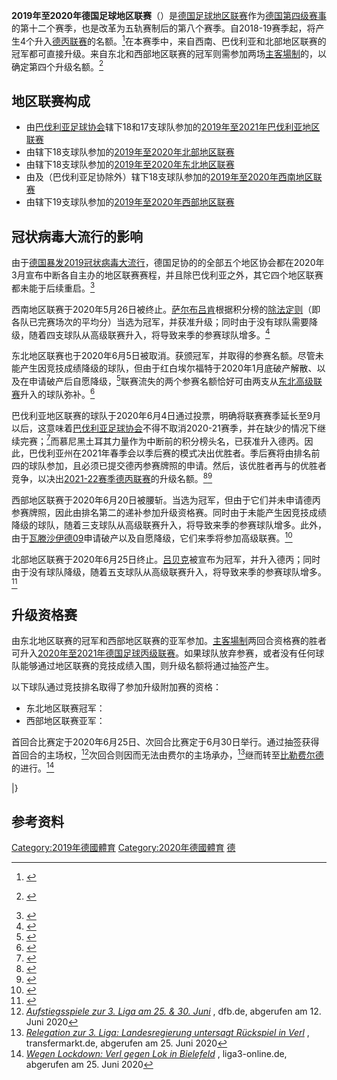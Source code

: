 {{noteTA|G1=足球|G2=德甲|G3=uefa|G4=fcbayern}}
{{Infobox football league season
| competition                = [[德国足球地区联赛|德国足球地区联赛]]
| season                     = 2019–20
| winners                    = 
* 空缺（巴伐利亚）
*[[吕贝克体育俱乐部|吕贝克]]（北部）
*{{ld|莱比锡火车头 (2003年)|1. FC Lokomotive Leipzig (2003)|莱比锡火车头}}（东北）
*{{ld|勒丁豪森体育俱乐部|SV Rödinghausen|勒丁豪森}}（西部）
*[[萨尔布吕肯足球俱乐部|萨尔布吕肯]]（西南）
| promoted                   = 
* {{ld|慕尼黑土耳其力量|Türkgücü München}}（巴伐利亚）
* [[吕贝克体育俱乐部|吕贝克]]（北部）
* {{ld|费尔体育俱乐部|SC Verl|费尔}}（西部）
* [[萨尔布吕肯足球俱乐部|萨尔布吕肯]]（西南）
| relegated                  = 
*[[红白埃尔福特|红白埃尔福特]]（东北）
*{{ld|诺德豪森勇敢|Wacker Nordhausen}}（东北）
*[[瓦滕沙伊德09|瓦滕沙伊德09]]（西部）
*{{ld|哈尔滕体操及体育俱乐部|TuS Haltern|哈尔滕}}（西部）
| prevseason                 = [[2018年至2019年德国足球地区联赛|2018–19]]
| nextseason                 = [[2020年至2021年德国足球地区联赛|2020–21]]
}}
'''2019年至2020年德国足球地区联赛'''（{{lang-de|Fußball-Regionalliga 2019/20}}）是[[德国足球地区联赛|德国足球地区联赛]]作为[[德国足球联赛系统|德国第四级赛事]]的第十二个赛季，也是改革为五轨赛制后的第八个赛季。自2018-19赛季起，将产生4个升入[[德丙联赛|德丙联赛]]的名额。<ref>{{Internetquelle |url=https://www.dfb.de/news/detail/aenderung-der-aufstiegsregelung-in-der-regionalliga-beschlossen-179343/ |titel=Änderung der Aufstiegsregelung in der Regionalliga beschlossen |hrsg=[[德国足球总会|Deutscher Fußball-Bund]] |datum=2017-12-08 |zugriff=2018-04-12 }} {{Wayback|url=https://www.dfb.de/news/detail/aenderung-der-aufstiegsregelung-in-der-regionalliga-beschlossen-179343/ |date=20190422003712 }}</ref>在本赛季中，来自西南、巴伐利亚和北部地区联赛的冠军都可直接升级。来自东北和西部地区联赛的冠军则需参加两场[[主客場制|主客場制]]的{{ld|升级至德丙联赛|Aufstieg zur 3. Fußball-Liga|升级资格赛}}，以确定第四个升级名额。<ref name="Aufstiegsspiele">{{Internetquelle |url=https://www.dfb.de/news/detail/auslosung-der-aufstiegsspiele-saarbruecken-gegen-bayern-meister-185845/ |titel=Auslosung der Aufstiegsspiele: Saarbrücken gegen Bayern-Meister |hrsg=[[德国足球协会|Deutscher Fußball-Bund]] |datum=2018-04-27 |zugriff=2018-04-27 }} {{Wayback|url=https://www.dfb.de/news/detail/auslosung-der-aufstiegsspiele-saarbruecken-gegen-bayern-meister-185845/ |date=20190422003713 }}</ref>

==地区联赛构成==
* 由[[巴伐利亚足球协会|巴伐利亚足球协会]]辖下18和17支球队参加的[[2019年至2021年德国足球巴伐利亚地区联赛|2019年至2021年巴伐利亚地区联赛]]
* 由{{ld|德国北部足球协会|Norddeutscher Fußball-Verband}}辖下18支球队参加的[[2019年至2020年德国足球北部地区联赛|2019年至2020年北部地区联赛]]
* 由{{ld|德国东北足球协会|Nordostdeutscher Fußballverband}}辖下18支球队参加的[[2019年至2020年德国足球东北地区联赛|2019年至2020年东北地区联赛]]
* 由{{ld|德国西南足球地区协会|Fußball-Regional-Verband Südwest}}及{{ld|德国南部足球协会|Süddeutscher Fußball-Verband}}（巴伐利亚足协除外）辖下18支球队参加的[[2019年至2020年德国足球西南地区联赛|2019年至2020年西南地区联赛]]
* 由{{ld|德国西部足球协会|Westdeutscher Fußballverband}}辖下19支球队参加的[[2019年至2020年德国足球西部地区联赛|2019年至2020年西部地区联赛]]

== 冠状病毒大流行的影响 ==
由于[[2019冠状病毒病德国疫情|德国暴发2019冠状病毒大流行]]，德国足协的的全部五个地区协会都在2020年3月宣布中断各自主办的地区联赛赛程，并且除巴伐利亚之外，其它四个地区联赛都未能于后续重启。<ref>{{cite news|url=https://www.bfv.de/news/andere-news/2020/03/coronavirus-spielbetrieb-in-bayern-ausgesetzt|title=Spielbetrieb in Bayern bis mindestens 23. März ausgesetzt|work=BFV.de|date=14 March 2020|accessdate=16 March 2020|archive-date=2020-10-22|archive-url=https://web.archive.org/web/20201022153804/https://www.bfv.de/news/andere-news/2020/03/coronavirus-spielbetrieb-in-bayern-ausgesetzt|dead-url=no}}</ref>

西南地区联赛于2020年5月26日被终止。[[萨尔布吕肯足球俱乐部|萨尔布吕肯]]根据积分榜的[[除法定则|除法定则]]（即各队已完赛场次的平均分）当选为冠军，并获准升级；同时由于没有球队需要降级，随着四支球队从高级联赛升入，将导致来季的参赛球队增多。<ref name="Südwest cancelled">{{cite web|url=https://www.kicker.de/776283/artikel|title=Abbruch in der Regionalliga Südwest: Saarbrücken steigt auf|website=kicker.de|publisher=[[踢球者|kicker]]|date=26 May 2020|accessdate=26 May 2020|archive-date=2020-08-18|archive-url=https://web.archive.org/web/20200818011722/https://www.kicker.de/776283/artikel|dead-url=no}}</ref>

东北地区联赛也于2020年6月5日被取消。{{ld|莱比锡火车头 (2003年)|1. FC Lokomotive Leipzig (2003)|莱比锡火车头}}获颁冠军，并取得{{ld|升级至德丙联赛|Aufstieg zur 3. Fußball-Liga|德丙升级资格赛}}的参赛名额。尽管未能产生因竞技成绩降级的球队，但由于红白埃尔福特于2020年1月底破产解散、以及{{ld|诺德豪森勇敢|Wacker Nordhausen}}在申请破产后自愿降级，<ref name="Nordhausen relegation">{{cite web|url=https://www.kicker.de/778430/artikel/insolvenz_nordhausen_zieht_sich_aus_regionalliga_zurueck|title=Insolvenz: Nordhausen zieht sich aus Regionalliga zurück|website=kicker.de|publisher=[[踢球者|kicker]]|date=26 June 2020|access-date=26 June 2020|archive-date=2020-07-06|archive-url=https://web.archive.org/web/20200706192301/https://www.kicker.de/778430/artikel/insolvenz_nordhausen_zieht_sich_aus_regionalliga_zurueck|dead-url=no}}</ref>联赛流失的两个参赛名额恰好可由两支从[[德国足球东北高级联赛|东北高级联赛]]升入的球队弥补。<ref name="Nordost cancelled">{{cite web|url=https://www.kicker.de/776932/artikel|title=NOFV ernennt Lok Leipzig zum Regionalliga-Meister|website=kicker.de|publisher=[[踢球者|kicker]]|date=5 June 2020|accessdate=5 June 2020|archive-date=2020-07-26|archive-url=https://web.archive.org/web/20200726144156/https://www.kicker.de/776932/artikel|dead-url=no}}</ref>

巴伐利亚地区联赛的球队于2020年6月4日通过投票，明确将联赛赛季延长至9月以后，这意味着[[巴伐利亚足球协会|巴伐利亚足球协会]]不得不取消2020-21赛季，并在缺少{{ld|慕尼黑土耳其力量|Türkgücü München}}的情况下继续完赛；<ref name=bfv>{{cite web |url=https://www.bfv.de/news/3.-liga/bfv-meldet-turkgucu-munchen-fur-dritte-liga |title=BFV meldet Türkgücü München für dritte Liga |website=bfv.de |publisher=[[巴伐利亚足球协会|Bavarian Football Association]] |date=21 June 2020 |access-date=22 June 2020 |archive-date=2020-06-23 |archive-url=https://web.archive.org/web/20200623083039/https://www.bfv.de/news/3.-liga/bfv-meldet-turkgucu-munchen-fur-dritte-liga |dead-url=no }}</ref>而慕尼黑土耳其力量作为中断前的积分榜头名，已获准升入德丙。因此，巴伐利亚州在2021年春季会以季后赛的模式决出优胜者。季后赛将由排名前四的球队参加，且必须已提交德丙参赛牌照的申请。然后，该优胜者再与{{ld|2020年至2021年德国足球北部地区联赛|Fußball-Regionalliga Nord 2020/21|2020-21赛季北部地区联赛}}的优胜者竞争，以决出[[2021年至2022年德国足球丙级联赛|2021-22赛季德丙联赛]]的升级名额。<ref>{{cite news |url=https://www.kicker.de/776903/artikel |title=Regionalliga-Lösung mit Signalwirkung: Keine Saison 20/21 in Bayern |work=kicker |date=5 June 2020 |accessdate=13 June 2020 |archive-date=2020-08-09 |archive-url=https://web.archive.org/web/20200809174915/https://www.kicker.de/776903/artikel |dead-url=no }}</ref><ref>{{cite web |url=https://www.fupa.net/berichte/regionalliga-bayern-ligapokal-best-of-5-modus-und-wohl-keine-2660696.html |title=Ligapokal, „Best of 5-Modus“ und wohl keine Saison 20/21 |work=FuPa |date=4 June 2020 |accessdate=13 June 2020 |archive-date=2020-10-03 |archive-url=https://web.archive.org/web/20201003205226/https://www.fupa.net/berichte/regionalliga-bayern-ligapokal-best-of-5-modus-und-wohl-keine-2660696.html |dead-url=no }}</ref>

西部地区联赛于2020年6月20日被腰斩。{{ld|勒丁豪森体育俱乐部|SV Rödinghausen|勒丁豪森}}当选为冠军，但由于它们并未申请德丙参赛牌照，因此由排名第二的{{ld|费尔体育俱乐部|SC Verl|费尔}}递补参加升级资格赛。同时由于未能产生因竞技成绩降级的球队，随着三支球队从高级联赛升入，将导致来季的参赛球队增多。此外，由于[[瓦滕沙伊德09|瓦滕沙伊德09]]申请破产以及{{ld|哈尔滕体操及体育俱乐部|TuS Haltern|哈尔滕}}自愿降级，它们来季将参加高级联赛。<ref name="West cancelled">{{cite web|url=https://www.kicker.de/777982/artikel|title=Regionalliga West wird abgebrochen - Verl spielt um Aufstieg|website=kicker.de|publisher=[[踢球者|kicker]]|date=20 June 2020|accessdate=20 June 2020}}</ref>

北部地区联赛于2020年6月25日终止。[[吕贝克体育俱乐部|吕贝克]]被宣布为冠军，并升入德丙；同时由于没有球队降级，随着五支球队从高级联赛升入，将导致来季的参赛球队增多。<ref name="Nord cancelled">{{cite web|url=https://www.kicker.de/778421/artikel|title=Saisonabbruch in der Regionalliga Nord: Lübeck steigt auf|website=kicker.de|publisher=[[踢球者|kicker]]|date=25 June 2020|accessdate=25 June 2020|archive-date=2020-08-07|archive-url=https://web.archive.org/web/20200807020235/https://www.kicker.de/778421/artikel|dead-url=no}}</ref>

==升级资格赛==
{{link-de|升级至德丙联赛|Aufstieg zur 3. Fußball-Liga|德丙升级资格赛}}由东北地区联赛的冠军和西部地区联赛的亚军参加。[[主客場制|主客場制]]两回合资格赛的胜者可升入[[2020年至2021年德国足球丙级联赛|2020年至2021年德国足球丙级联赛]]。如果球队放弃参赛，或者没有任何球队能够通过地区联赛的竞技成绩入围，则升级名额将通过抽签产生。

以下球队通过竞技排名取得了参加升级附加赛的资格：
* 东北地区联赛冠军：{{ld|莱比锡火车头 (2003年)|1. FC Lokomotive Leipzig (2003)|莱比锡火车头}}
* 西部地区联赛亚军：{{ld|费尔体育俱乐部|SC Verl|费尔}}

首回合比赛定于2020年6月25日、次回合比赛定于6月30日举行。{{ld|莱比锡火车头 (2003年)|1. FC Lokomotive Leipzig (2003)|莱比锡火车头}}通过抽签获得首回合的主场权，<ref>[https://www.dfb.de/news/detail/aufstiegsspiele-zur-3-liga-am-25-und-30-juni-216434/ ''Aufstiegsspiele zur 3. Liga am 25. & 30. Juni''] {{Wayback|url=https://www.dfb.de/news/detail/aufstiegsspiele-zur-3-liga-am-25-und-30-juni-216434/ |date=20200804154325 }}, dfb.de, abgerufen am 12. Juni 2020</ref>次回合则因{{ld|2019冠状病毒北莱茵-威斯特法伦疫情|COVID-19-Pandemie in Nordrhein-Westfalen|当地的冠状病毒疫情加重}}而无法由费尔的主场承办，<ref>[https://www.transfermarkt.de/relegation-zur-3-liga-landesregierung-untersagt-ruckspiel-in-verl/view/news/363679 ''Relegation zur 3. Liga: Landesregierung untersagt Rückspiel in Verl''] {{Wayback|url=https://www.transfermarkt.de/relegation-zur-3-liga-landesregierung-untersagt-ruckspiel-in-verl/view/news/363679 |date=20201018004139 }}, transfermarkt.de, abgerufen am 25. Juni 2020</ref>继而转至[[比勒费尔德|比勒费尔德]]的{{ld|旭格竞技场|SchücoArena}}进行。<ref>[https://www.liga3-online.de/wegen-lockdown-verl-gegen-leipzig-findet-in-bielefeld-statt/ ''Wegen Lockdown: Verl gegen Lok in Bielefeld''] {{Wayback|url=https://www.liga3-online.de/wegen-lockdown-verl-gegen-leipzig-findet-in-bielefeld-statt/ |date=20200628165956 }}, liga3-online.de, abgerufen am 25. Juni 2020</ref> 

{{TwoLegStart|6=Hinspiel |7=Rückspiel}}
{{TwoLegResult | {{ld|莱比锡火车头 (2003年)|1. FC Lokomotive Leipzig (2003)|莱比锡火车头}} |10= || {{0|(a)}}3:3 ([[作客入球優惠制|a]]) |11= | '''{{ld|费尔体育俱乐部|SC Verl|费尔}}''' || 2:2 | 1:1 }}
|}

== 参考资料 ==
{{reflist|2}}

[[Category:2019年德國體育|Category:2019年德國體育]]
[[Category:2020年德國體育|Category:2020年德國體育]]
[[Category:2019–20年歐洲足球聯賽|德]]